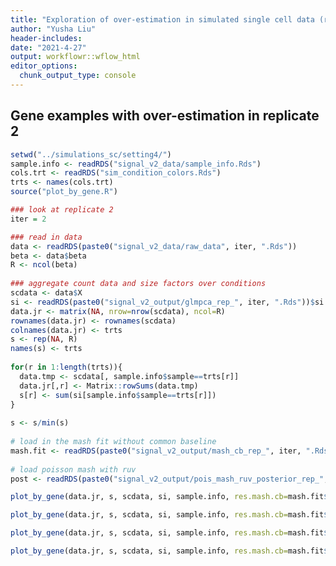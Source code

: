 ```yaml
---
title: "Exploration of over-estimation in simulated single cell data (replicate 2)"
author: "Yusha Liu"
header-includes:
date: "2021-4-27"
output: workflowr::wflow_html
editor_options:
  chunk_output_type: console
---
```



## Gene examples with over-estimation in replicate 2
```r
setwd("../simulations_sc/setting4/")
sample.info <- readRDS("signal_v2_data/sample_info.Rds")
cols.trt <- readRDS("sim_condition_colors.Rds")
trts <- names(cols.trt)
source("plot_by_gene.R")

### look at replicate 2
iter = 2

### read in data
data <- readRDS(paste0("signal_v2_data/raw_data", iter, ".Rds"))
beta <- data$beta
R <- ncol(beta)
  
### aggregate count data and size factors over conditions
scdata <- data$X
si <- readRDS(paste0("signal_v2_output/glmpca_rep_", iter, ".Rds"))$si
data.jr <- matrix(NA, nrow=nrow(scdata), ncol=R)
rownames(data.jr) <- rownames(scdata)
colnames(data.jr) <- trts
s <- rep(NA, R)
names(s) <- trts
  
for(r in 1:length(trts)){
  data.tmp <- scdata[, sample.info$sample==trts[r]]
  data.jr[,r] <- Matrix::rowSums(data.tmp)
  s[r] <- sum(si[sample.info$sample==trts[r]])
}
  
s <- s/min(s)
  
# load in the mash fit without common baseline
mash.fit <- readRDS(paste0("signal_v2_output/mash_cb_rep_", iter, ".Rds"))
  
# load poisson mash with ruv
post <- readRDS(paste0("signal_v2_output/pois_mash_ruv_posterior_rep_", iter, ".Rds"))

```


```r
plot_by_gene(data.jr, s, scdata, si, sample.info, res.mash.cb=mash.fit$result, res.pois.ruv=post, genename="Bin3", cols.trt=cols.trt) 
```

```r
plot_by_gene(data.jr, s, scdata, si, sample.info, res.mash.cb=mash.fit$result, res.pois.ruv=post, genename="Ncor1", cols.trt=cols.trt) 
```

```r
plot_by_gene(data.jr, s, scdata, si, sample.info, res.mash.cb=mash.fit$result, res.pois.ruv=post, genename="1110008P14Rik", cols.trt=cols.trt)
```

```r
plot_by_gene(data.jr, s, scdata, si, sample.info, res.mash.cb=mash.fit$result, res.pois.ruv=post, genename="Pip5k1a", cols.trt=cols.trt) 
```
